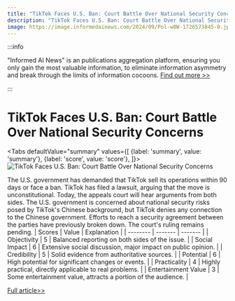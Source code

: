 ```yaml
---
title: "TikTok Faces U.S. Ban: Court Battle Over National Security Concerns"
description: "TikTok Faces U.S. Ban: Court Battle Over National Security Concerns"
image: https://image.informedainews.com/2024/09/Pol-w0W-1726573845-0.jpg
---
```



:::info

"Informed AI News" is an publications aggregation platform, ensuring you only gain the most valuable information, to eliminate information asymmetry and break through the limits of information cocoons.  [Find out more >>](/)

:::

# TikTok Faces U.S. Ban: Court Battle Over National Security Concerns


<Tabs
	defaultValue="summary"
	values={[
	{label: 'summary', value: 'summary'},
	{label: 'score', value: 'score'},
]}>
<TabItem value="summary">
<img
  src="https://image.informedainews.com/2024/09/Pol-w0W-1726573845-0.jpg"
  alt="TikTok Faces U.S. Ban: Court Battle Over National Security Concerns"
/>



The U.S. government has demanded that TikTok sell its operations within 90 days or face a ban. TikTok has filed a lawsuit, arguing that the move is unconstitutional. Today, the appeals court will hear arguments from both sides. The U.S. government is concerned about national security risks posed by TikTok's Chinese background, but TikTok denies any connection to the Chinese government. Efforts to reach a security agreement between the parties have previously broken down. The court's ruling remains pending.
</TabItem>
<TabItem value="score">
	| Scores     | Value   | Explanation |
	| -------- | ------- | ------- |
	| Objectivity  | 5    | Balanced reporting on both sides of the issue.    |
	| Social Impact | 6     | Extensive social discussion, major impact on public opinion.    |
	| Credibility    | 5    | Solid evidence from authoritative sources.    |
	| Potential    | 6    | High potential for significant changes or events.    |
	| Practicality    | 4    | Highly practical, directly applicable to real problems.    |
	| Entertainment Value    | 3    | Some entertainment value, attracts a portion of the audience.    |
</TabItem>
</Tabs>

[Full article>>](https://www.cnbeta.com.tw/articles/tech/1446033.htm)
